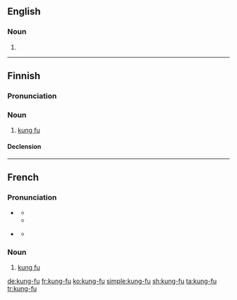 ==English==

===Noun===
{{en-noun|-}}

# {{alternative spelling of|kung fu|lang=en}}

----

==Finnish==

===Pronunciation===
{{rfp|lang=fi}}

===Noun===
{{fi-noun}}

# [[kung fu]]

====Declension====
{{fi-decl-rosé|kung-fu|a}}

----

==French==

===Pronunciation===
* {{a|France}} {{IPA|/kuŋ.fu/|lang=fr}}
** {{audio|Fr-Normandie-kung-fu.ogg|Audio (France)|lang=fr}}
** {{audio|Fr-kung-fu.ogg|Audio (France)|lang=fr}}
* {{a|Quebec}} {{IPA|/kɔŋ.fu/|lang=fr}}
** {{audio|FR QC kung-fu.ogg|Audio (Quebec)|lang=fr}}

===Noun===
{{fr-noun|m|-|sort=kung fu}}

# [[kung fu]]


[[de:kung-fu]]
[[fr:kung-fu]]
[[ko:kung-fu]]
[[simple:kung-fu]]
[[sh:kung-fu]]
[[ta:kung-fu]]
[[tr:kung-fu]]